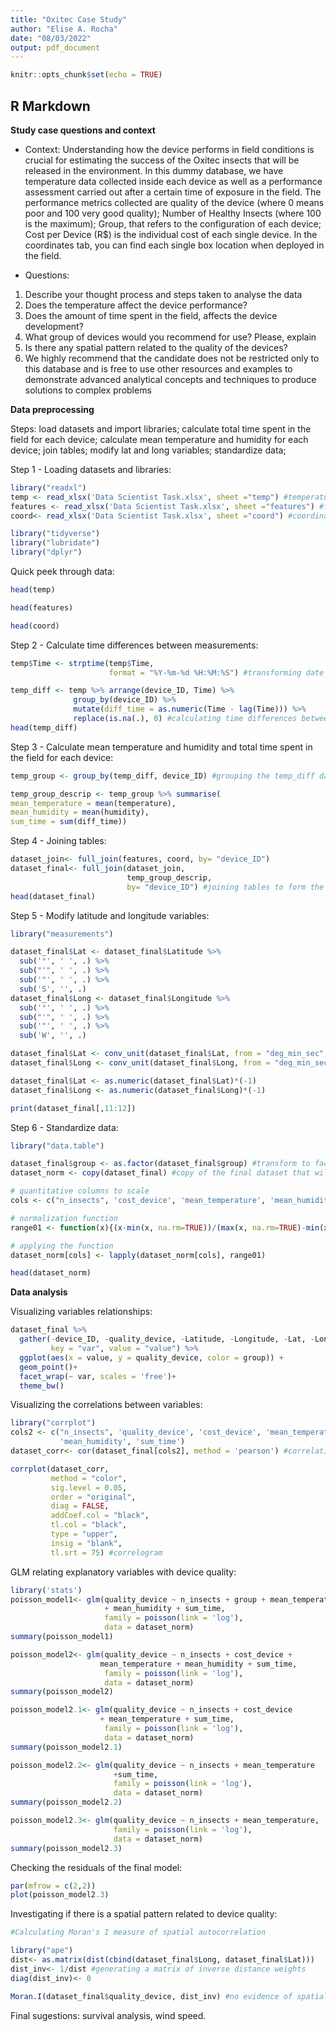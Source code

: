 ---
title: "Oxitec Case Study"
author: "Elise A. Rocha"
date: "08/03/2022"
output: pdf_document
---

```{r setup, include=FALSE}
knitr::opts_chunk$set(echo = TRUE)
```

## R Markdown

**Study case questions and context**

  * Context:
 Understanding how the device performs in field conditions is crucial for estimating the success of the Oxitec insects that will be released in the environment. In this dummy database, we have temperature data collected inside each device as well as a performance assessment carried out after a certain time of exposure in the field. The performance metrics collected are quality of the device (where 0 means poor and 100 very good quality); Number of Healthy Insects (where 100 is the maximum); Group, that refers to the configuration of each device; Cost per Device (R$) is the individual cost of each single device. 
In the coordinates tab, you can find each single box location when deployed in the field.

  * Questions:
1. Describe your thought process and steps taken to analyse the data
2. Does the temperature affect the device performance?
3. Does the amount of time spent in the field, affects the device development?
4. What group of devices would you recommend for use? Please, explain
5. Is there any spatial pattern related to the quality of the devices?
6. We highly recommend that the candidate does not be restricted only to this database and is free to use other resources and examples to demonstrate advanced analytical concepts and techniques to produce solutions to complex problems

**Data preprocessing**

Steps: load datasets and import libraries; calculate total time spent in the field for each device; calculate mean temperature and humidity for each device; join tables; modify lat and long variables; standardize data;
 
Step 1 - Loading datasets and libraries:  
```{r Loading datasets, echo=TRUE, message=FALSE, warning=FALSE}

library("readxl")
temp <- read_xlsx('Data Scientist Task.xlsx', sheet ="temp") #temperature data
features <- read_xlsx('Data Scientist Task.xlsx', sheet ="features") #feature data
coord<- read_xlsx('Data Scientist Task.xlsx', sheet ="coord") #coordinates

library("tidyverse")
library("lubridate")
library("dplyr")
```

Quick peek through data:
```{r echo=TRUE}
head(temp)
```
```{r echo=TRUE}
head(features)
```
```{r echo=TRUE}
head(coord)
```

Step 2 - Calculate time differences between measurements:
```{r echo=TRUE}
temp$Time <- strptime(temp$Time, 
                      format = "%Y-%m-%d %H:%M:%S") #transforming date and time as posixt

temp_diff <- temp %>% arrange(device_ID, Time) %>%
              group_by(device_ID) %>%
              mutate(diff_time = as.numeric(Time - lag(Time))) %>%
              replace(is.na(.), 0) #calculating time differences between measurements
head(temp_diff)

```

Step 3 -  Calculate mean temperature and humidity and total time spent in the field for each device:
```{r}
temp_group <- group_by(temp_diff, device_ID) #grouping the temp_diff data by device

temp_group_descrip <- temp_group %>% summarise(
mean_temperature = mean(temperature),
mean_humidity = mean(humidity),
sum_time = sum(diff_time)) 

```

Step 4 - Joining tables:

```{r echo=TRUE}
dataset_join<- full_join(features, coord, by= "device_ID")
dataset_final<- full_join(dataset_join, 
                          temp_group_descrip, 
                          by= "device_ID") #joining tables to form the final dataset  
head(dataset_final)
```

Step 5 - Modify latitude and longitude variables:
```{r echo=TRUE, message=FALSE, warning=FALSE}
library("measurements")

dataset_final$Lat <- dataset_final$Latitude %>%
  sub('°', ' ', .) %>%
  sub("'", ' ', .) %>%
  sub('"', ' ', .) %>%
  sub('S', '', .)
dataset_final$Long <- dataset_final$Longitude %>%
  sub('°', ' ', .) %>%
  sub("'", ' ', .) %>%
  sub('"', ' ', .) %>%
  sub('W', '', .)

dataset_final$Lat <- conv_unit(dataset_final$Lat, from = "deg_min_sec", to = "dec_deg")
dataset_final$Long <- conv_unit(dataset_final$Long, from = "deg_min_sec", to = "dec_deg")

dataset_final$Lat <- as.numeric(dataset_final$Lat)*(-1) 
dataset_final$Long <- as.numeric(dataset_final$Long)*(-1) 

print(dataset_final[,11:12])

```

Step 6 - Standardize data:
```{r echo=TRUE, message=FALSE, warning=FALSE}
library("data.table")

dataset_final$group <- as.factor(dataset_final$group) #transform to factor
dataset_norm <- copy(dataset_final) #copy of the final dataset that will be scaled

# quantitative columns to scale
cols <- c("n_insects", 'cost_device', 'mean_temperature', 'mean_humidity', 'sum_time')

# normalization function
range01 <- function(x){(x-min(x, na.rm=TRUE))/(max(x, na.rm=TRUE)-min(x, na.rm=TRUE))}

# applying the function
dataset_norm[cols] <- lapply(dataset_norm[cols], range01)

head(dataset_norm)
```

**Data analysis**

Visualizing variables relationships:
```{r echo=TRUE}
dataset_final %>%
  gather(-device_ID, -quality_device, -Latitude, -Longitude, -Lat, -Long, -group,
         key = "var", value = "value") %>%
  ggplot(aes(x = value, y = quality_device, color = group)) +
  geom_point()+
  facet_wrap(~ var, scales = 'free')+
  theme_bw()
```

Visualizing the correlations between variables:
```{r echo=TRUE, message=FALSE, warning=FALSE}
library("corrplot")
cols2 <- c("n_insects", 'quality_device', 'cost_device', 'mean_temperature', 
           'mean_humidity', 'sum_time')
dataset_corr<- cor(dataset_final[cols2], method = 'pearson') #correlation matrix

corrplot(dataset_corr, 
         method = "color",
         sig.level = 0.05,
         order = "original",
         diag = FALSE,
         addCoef.col = "black",
         tl.col = "black",
         type = "upper",
         insig = "blank",
         tl.srt = 75) #correlogram
```


GLM relating explanatory variables with device quality:
```{r echo=TRUE, message=FALSE, warning=FALSE}
library('stats')
poisson_model1<- glm(quality_device ~ n_insects + group + mean_temperature 
                     + mean_humidity + sum_time, 
                     family = poisson(link = 'log'),
                     data = dataset_norm)
summary(poisson_model1)

poisson_model2<- glm(quality_device ~ n_insects + cost_device + 
                    mean_temperature + mean_humidity + sum_time, 
                     family = poisson(link = 'log'),
                     data = dataset_norm)
summary(poisson_model2)

poisson_model2.1<- glm(quality_device ~ n_insects + cost_device 
                    + mean_temperature + sum_time, 
                     family = poisson(link = 'log'),
                     data = dataset_norm)
summary(poisson_model2.1)

poisson_model2.2<- glm(quality_device ~ n_insects + mean_temperature 
                       +sum_time, 
                       family = poisson(link = 'log'),
                       data = dataset_norm)
summary(poisson_model2.2) 

poisson_model2.3<- glm(quality_device ~ n_insects + mean_temperature, 
                       family = poisson(link = 'log'),
                       data = dataset_norm)
summary(poisson_model2.3) 

```
Checking the residuals of the final model:

```{r echo=TRUE}
par(mfrow = c(2,2))
plot(poisson_model2.3)
```

Investigating if there is a spatial pattern related to device quality: 
```{r echo=TRUE}
#Calculating Moran's I measure of spatial autocorrelation

library("ape")
dist<- as.matrix(dist(cbind(dataset_final$Long, dataset_final$Lat)))
dist_inv<- 1/dist #generating a matrix of inverse distance weights
diag(dist_inv)<- 0

Moran.I(dataset_final$quality_device, dist_inv) #no evidence of spatial autocorrelation
```
Final sugestions: survival analysis, wind speed.
